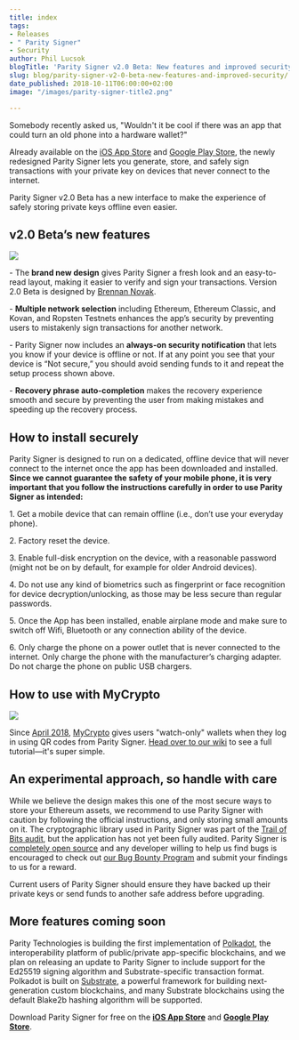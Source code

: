 ```yaml
---
title: index
tags:
- Releases
- " Parity Signer"
- Security
author: Phil Lucsok
blogTitle: 'Parity Signer v2.0 Beta: New features and improved security'
slug: blog/parity-signer-v2-0-beta-new-features-and-improved-security/
date_published: 2018-10-11T06:00:00+02:00
image: "/images/parity-signer-title2.png"

---
```

Somebody recently asked us, "Wouldn't it be cool if there was an app that could turn an old phone into a hardware wallet?"

Already available on the [iOS App Store](https://itunes.apple.com/us/app/parity-signer/id1218174838) and [Google Play Store](https://play.google.com/store/apps/details?id=io.parity.signer), the newly redesigned Parity Signer lets you generate, store, and safely sign transactions with your private key on devices that never connect to the internet.

Parity Signer v2.0 Beta has a new interface to make the experience of safely storing private keys offline even easier.

## v2.0 Beta’s new features

![](/images/parity-signer-image-2.png)

\- The **brand new design** gives Parity Signer a fresh look and an easy-to-read layout, making it easier to verify and sign your transactions. Version 2.0 Beta is designed by [Brennan Novak](https://github.com/bnvk).

\- **Multiple network selection** including Ethereum, Ethereum Classic, and Kovan, and Ropsten Testnets enhances the app’s security by preventing users to mistakenly sign transactions for another network.

\- Parity Signer now includes an **always-on security notification** that lets you know if your device is offline or not. If at any point you see that your device is “Not secure,” you should avoid sending funds to it and repeat the setup process shown above.

\- **Recovery phrase auto-completion** makes the recovery experience smooth and secure by preventing the user from making mistakes and speeding up the recovery process.

## How to install securely

Parity Signer is designed to run on a dedicated, offline device that will never connect to the internet once the app has been downloaded and installed. **Since we cannot guarantee the safety of your mobile phone, it is very important that you follow the instructions carefully in order to use Parity Signer as intended:**

1\. Get a mobile device that can remain offline (i.e., don’t use your everyday phone).

2\. Factory reset the device.

3\. Enable full-disk encryption on the device, with a reasonable password (might not be on by default, for example for older Android devices).

4\. Do not use any kind of biometrics such as fingerprint or face recognition for device decryption/unlocking, as those may be less secure than regular passwords.

5\. Once the App has been installed, enable airplane mode and make sure to switch off Wifi, Bluetooth or any connection ability of the device.

6\. Only charge the phone on a power outlet that is never connected to the internet. Only charge the phone with the manufacturer’s charging adapter. Do not charge the phone on public USB chargers.

## How to use with MyCrypto

![](/images/parity-signer-image-3.png)

Since [April 2018](https://www.parity.io/send-transactions-with-mycrypto-beta-and-parity-signer/), [MyCrypto](https://mycrypto.com/) gives users "watch-only" wallets when they log in using QR codes from Parity Signer. [Head over to our wiki](https://wiki.parity.io/Parity-Signer-Mobile-App-MyCrypto-tutorial) to see a full tutorial—it's super simple.

## An experimental approach, so handle with care

While we believe the design makes this one of the most secure ways to store your Ethereum assets, we recommend to use Parity Signer with caution by following the official instructions, and only storing small amounts on it. The cryptographic library used in Parity Signer was part of the [Trail of Bits audit](https://www.parity.io/parity-technologies-appoints-trail-of-bits-to-lead-security-review/), but the application has not yet been fully audited. Parity Signer is [completely open source](https://github.com/paritytech/parity-signer) and any developer willing to help us find bugs is encouraged to check out [our Bug Bounty Program](https://www.parity.io/bug-bounty/) and submit your findings to us for a reward.

Current users of Parity Signer should ensure they have backed up their private keys or send funds to another safe address before upgrading.

## More features coming soon

Parity Technologies is building the first implementation of [Polkadot](https://polkadot.network/), the interoperability platform of public/private app-specific blockchains, and we plan on releasing an update to Parity Signer to include support for the Ed25519 signing algorithm and Substrate-specific transaction format. Polkadot is built on [Substrate](https://parity.io/substrate), a powerful framework for building next-generation custom blockchains, and many Substrate blockchains using the default Blake2b hashing algorithm will be supported.

Download Parity Signer for free on the [**iOS App Store**](https://itunes.apple.com/us/app/parity-signer/id1218174838) and [**Google Play Store**](https://play.google.com/store/apps/details?id=io.parity.signer).